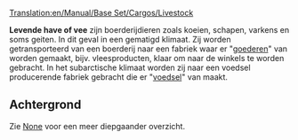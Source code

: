 [[Translation:en/Manual/Base Set/Cargos/Livestock]]

{{nl/Vracht|name=Levende have (vee)
|image=Livestock.png
|geproduceerd=[[nl/Manual/Base Set/Industries/Boerderij|Boerderij]]
|geaccepteerd=[[nl/Manual/Base Set/Industries/Fabriek|Fabriek]] (sjabloon), <br/>[[nl/Manual/Base Set/Industries/Voedselfabriek|Voedselfabriek]] (subarctisch)
}}

'''Levende have of vee''' zijn boerderijdieren zoals koeien, schapen, varkens en soms geiten. In dit geval in een gematigd klimaat. Zij worden getransporteerd van een boerderij naar een fabriek waar er "[[nl/goederen|goederen]]" van worden gemaakt, bijv. vleesproducten, klaar om naar de winkels te worden gebracht. In het subarctische klimaat worden zij naar een voedsel producerende fabriek gebracht die er "[[nl/voedsel|voedsel]]" van maakt.

== Achtergrond ==
Zie [https://www.wikipedia.org/wiki/Livestock None] voor een meer diepgaander overzicht.